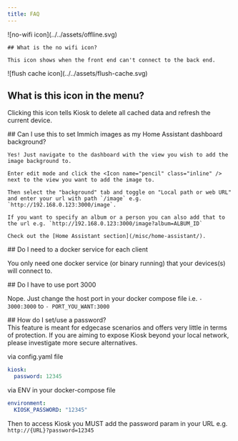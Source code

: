 ```yaml
---
title: FAQ
---
```



<FAQ>
    ![no-wifi icon](../../assets/offline.svg)

    ## What is the no wifi icon?

    This icon shows when the front end can't connect to the back end.
</FAQ>

<FAQ>
![flush cache icon](../../assets/flush-cache.svg)

  ## What is this icon in the menu?

  Clicking this icon tells Kiosk to delete all cached data and refresh the current device.
</FAQ>


<FAQ>
   ## Can I use this to set Immich images as my Home Assistant dashboard background?

    Yes! Just navigate to the dashboard with the view you wish to add the image background to.

    Enter edit mode and click the <Icon name="pencil" class="inline" /> next to the view you want to add the image to.

    Then select the "background" tab and toggle on "Local path or web URL" and enter your url with path `/image` e.g. `http://192.168.0.123:3000/image`.

    If you want to specify an album or a person you can also add that to the url e.g. `http://192.168.0.123:3000/image?album=ALBUM_ID`

    Check out the [Home Assistant section](/misc/home-assistant/).

</FAQ>

<FAQ>
  ## Do I need to a docker service for each client

  You only need one docker service (or binary running) that your devices(s) will connect to.
</FAQ>

<FAQ>
  ## Do I have to use port 3000

  Nope. Just change the host port in your docker compose file i.e. `- 3000:3000` to `- PORT_YOU_WANT:3000`
</FAQ>


<FAQ>
## How do I set/use a password?
<Aside type="caution">
 This feature is meant for edgecase scenarios and offers very little in terms of protection.
 If you are aiming to expose Kiosk beyond your local network, please investigate more secure alternatives.
</Aside>

via config.yaml file
```yaml
kiosk:
  password: 12345
```

via ENV in your docker-compose file
```yaml
environment:
  KIOSK_PASSWORD: "12345"
```

Then to access Kiosk you MUST add the password param in your URL e.g. `http://{URL}?password=12345`
</FAQ>
